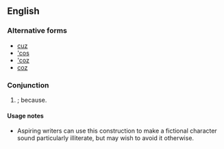 ==English==

===Alternative forms===
* [[cuz]]
* [['cos]]
* [['coz]]
* [[coz]]

===Conjunction===
{{en-con}}

# {{context|slang|US}} {{eye dialect of|'cause|nodot=1}}; because.

====Usage notes====
* Aspiring writers can use this construction to make a fictional character sound particularly illiterate, but may wish to avoid it otherwise.
